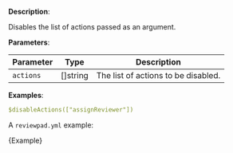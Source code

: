 
**Description**:

Disables the list of actions passed as an argument.

**Parameters**:

| Parameter | Type      | Description                         |
| --------- | --------- | ----------------------------------- |
| `actions` | \[]string | The list of actions to be disabled. |

**Examples**:

```yml
$disableActions(["assignReviewer"])
```

A `reviewpad.yml` example:

<CodeBlock language="yml">{Example}</CodeBlock>
